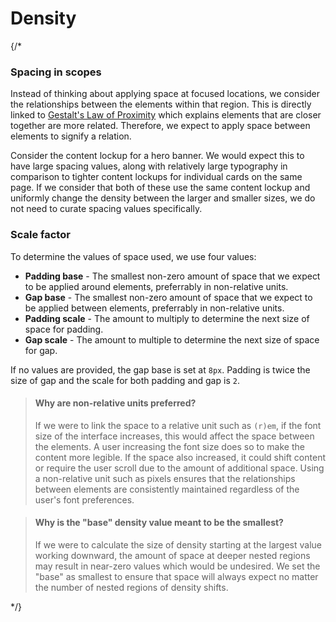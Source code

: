 
<Meta title="Foundations/Density" />

# Density
{/*

### Spacing in scopes

Instead of thinking about applying space at focused locations, we consider the relationships between the elements within that region. This is directly linked to [Gestalt's Law of Proximity](https://lawsofux.com/law-of-proximity/) which explains elements that are closer together are more related. Therefore, we expect to apply space between elements to signify a relation.

Consider the content lockup for a hero banner. We would expect this to have large spacing values, along with relatively large typography in comparison to tighter content lockups for individual cards on the same page. If we consider that both of these use the same content lockup and uniformly change the density between the larger and smaller sizes, we do not need to curate spacing values specifically.

### Scale factor

To determine the values of space used, we use four values:

- **Padding base** - The smallest non-zero amount of space that we expect to be applied around elements, preferrably in non-relative units.
- **Gap base** - The smallest non-zero amount of space that we expect to be applied between elements, preferrably in non-relative units. 
- **Padding scale** - The amount to multiply to determine the next size of space for padding.
- **Gap scale** - The amount to multiple to determine the next size of space for gap.

If no values are provided, the gap base is set at `8px`. Padding is twice the size of gap and the scale for both padding and gap is `2`.

> #### Why are non-relative units preferred?
>
> If we were to link the space to a relative unit such as `(r)em`, if the font size of the interface increases, this would affect the space between the elements. A user increasing the font size does so to make the content more legible. If the space also increased, it could shift content or require the user scroll due to the amount of additional space. Using a non-relative unit such as pixels ensures that the relationships between elements are consistently maintained regardless of the user's font preferences.

> #### Why is the "base" density value meant to be the smallest?
>
> If we were to calculate the size of density starting at the largest value working downward, the amount of space at deeper nested regions may result in near-zero values which would be undesired. We set the "base" as smallest to ensure that space will always expect no matter the number of nested regions of density shifts.

*/}